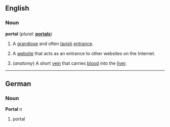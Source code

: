 ==English==
===Noun===
'''portal''' (''plural:'' '''[[portals]]''')

#A [[grandiose]] and often [[lavish]] [[entrance]].
#{{cattag|Internet}} A [[website]] that acts as an entrance to other websites on the Internet.
#(''anatomy'') A short [[vein]] that carries [[blood]] into the [[liver]].

----
==German==
===Noun===
'''Portal''' ''n''

#portal